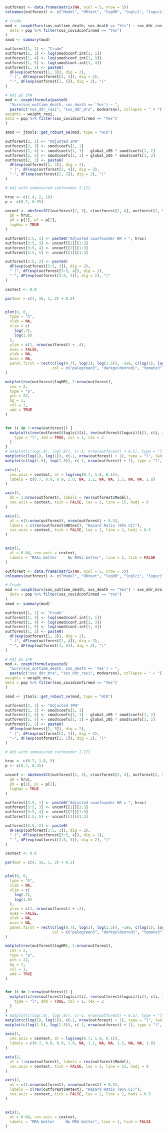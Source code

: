 ```r

outforest <- data.frame(matrix(NA, ncol = 5, nrow = 5))
colnames(outforest) <- c("Model", "HRtext", "logHR", "loglci", "loguci")

# Crude
mod <- coxph(Surv(sos_outtime_death, sos_death == "Yes") ~ sos_ddr_rasi,
  data = pop %>% filter(sos_covidconfirmed == "Yes")
)
smod <- summary(mod)

outforest[1, 1] <- "Crude"
outforest[1, 3] <- log(smod$conf.int[1, 1])
outforest[1, 4] <- log(smod$conf.int[1, 3])
outforest[1, 5] <- log(smod$conf.int[1, 4])
outforest[1, 2] <- paste0(
  dF(exp(outforest[1, 3]), dig = 2),
  " (", dF(exp(outforest[1, 4]), dig = 2),
  "-", dF(exp(outforest[1, 5]), dig = 2), ")"
)

# Adj pS IPW
mod <- coxph(formula(paste0(
  "Surv(sos_outtime_death, sos_death == 'Yes') ~ ",
  paste(c("sos_ddr_rasi", "sos_ddr_mra", modvarsns), collapse = " + "))),
weights = weight_rasi,
data = pop %>% filter(sos_covidconfirmed == "Yes")
)

smod <- jtools::get_robust_se(mod, type = "HC0")

outforest[2, 1] <- "Adjusted IPW"
outforest[2, 3] <- smod$coefs[1, 1]
outforest[2, 4] <- smod$coefs[1, 1] - global_z05 * smod$coefs[1, 2]
outforest[2, 5] <- smod$coefs[1, 1] + global_z05 * smod$coefs[1, 2]
outforest[2, 2] <- paste0(
  dF(exp(outforest[2, 3]), dig = 2),
  " (", dF(exp(outforest[2, 4]), dig = 2),
  "-", dF(exp(outforest[2, 5]), dig = 2), ")"
)

# Adj with unmeasured confounder I-III

hruc <- c(1.4, 2, 10)
p <- c(0.7, 0.35)

unconf <- obsSensSCC(outforest[2, 3], c(outforest[2, 4], outforest[2, 5]),
  g0 = hruc,
  p0 = p[1], p1 = p[2],
  logHaz = TRUE
)

outforest[3:5, 1] <- paste0("Adjusted counfounder HR = ", hruc)
outforest[3:5, 3] <- unconf[[1]][1:3]
outforest[3:5, 4] <- unconf[[2]][1:3]
outforest[3:5, 5] <- unconf[[3]][1:3]

outforest[3:5, 2] <- paste0(
  dF(exp(outforest[3:5, 3]), dig = 2),
  " (", dF(exp(outforest[3:5, 4]), dig = 2),
  "-", dF(exp(outforest[3:5, 5]), dig = 2), ")"
)

cextext <- 0.8

par(mar = c(4, 16, 1, 2) + 0.2)


plot(0, 0,
  type = "h",
  xlab = NA,
  xlim = c(
    log(.7),
    log(1.8)
  ),
  ylim = c(1, nrow(outforest) + .4),
  axes = FALSE,
  ylab = NA,
  main = NA,
  panel.first = rect(c(log(0.7), log(1), log(1.5)), -1e6, c(log(1), log(1.5), log(1.8)), 1e6, 
                     col = c("palegreen3", "darkgoldenrod1", "tomato3"), border = NA)
)

matplot(rev(outforest$logHR), 1:nrow(outforest),
  cex = 2,
  type = "p",
  pch = 22,
  bg = 1,
  col = 1,
  add = TRUE
)


for (i in 1:nrow(outforest)) {
  matplot(c(rev(outforest$loglci)[i], rev(outforest$loguci)[i]), c(i, i),
    type = "l", add = TRUE, col = 1, cex = 2
  )
}
# matplot(c(log(.8), log(.8)), c(-1, nrow(outforest) + 0.5), type = "l", lwd = 2, lty = 1, add = TRUE, col = "green") # neutral
matplot(c(log(1), log(1)), c(-1, nrow(outforest) + 1), type = "l", lwd = 1, lty = 1, add = TRUE, col = 1) # harmful
matplot(c(log(1.5), log(1.5)), c(-1, nrow(outforest) + 1), type = "l", lwd = 1, lty = 1, add = TRUE, col = 1) # very harmful

axis(1,
  cex.axis = cextext, at = log(seq(0.7, 1.8, 0.1)),
  labels = c(0.7, 0.8, 0.9, 1.0, NA, 1.2, NA, NA, 1.5, NA, NA, 1.8)
)

axis(2,
  at = 1:nrow(outforest), labels = rev(outforest$Model),
  cex.axis = cextext, tick = FALSE, las = 2, line = 15, hadj = 0
)

axis(2,
  at = c(1:nrow(outforest), nrow(outforest) + 0.5),
  labels = c(rev(outforest$HRtext), "Hazard Ratio (95% CI)"),
  cex.axis = cextext, tick = FALSE, las = 2, line = 2, hadj = 0.5
)


axis(1,
  at = 0.04, cex.axis = cextext,
  labels = "RASi better     No RASi better", line = 1, tick = FALSE
)
```

```r

outforest <- data.frame(matrix(NA, ncol = 5, nrow = 5))
colnames(outforest) <- c("Model", "HRtext", "logHR", "loglci", "loguci")

# Crude
mod <- coxph(Surv(sos_outtime_death, sos_death == "Yes") ~ sos_ddr_mra,
  data = pop %>% filter(sos_covidconfirmed == "Yes")
)
smod <- summary(mod)

outforest[1, 1] <- "Crude"
outforest[1, 3] <- log(smod$conf.int[1, 1])
outforest[1, 4] <- log(smod$conf.int[1, 3])
outforest[1, 5] <- log(smod$conf.int[1, 4])
outforest[1, 2] <- paste0(
  dF(exp(outforest[1, 3]), dig = 2),
  " (", dF(exp(outforest[1, 4]), dig = 2),
  "-", dF(exp(outforest[1, 5]), dig = 2), ")"
)

# Adj pS IPW
mod <- coxph(formula(paste0(
  "Surv(sos_outtime_death, sos_death == 'Yes') ~ ",
  paste(c("sos_ddr_mra", "sos_ddr_rasi", modvarsns), collapse = " + "))),
weights = weight_mra,
data = pop %>% filter(sos_covidconfirmed == "Yes")
)

smod <- jtools::get_robust_se(mod, type = "HC0")

outforest[2, 1] <- "Adjusted IPW"
outforest[2, 3] <- smod$coefs[1, 1]
outforest[2, 4] <- smod$coefs[1, 1] - global_z05 * smod$coefs[1, 2]
outforest[2, 5] <- smod$coefs[1, 1] + global_z05 * smod$coefs[1, 2]
outforest[2, 2] <- paste0(
  dF(exp(outforest[2, 3]), dig = 2),
  " (", dF(exp(outforest[2, 4]), dig = 2),
  "-", dF(exp(outforest[2, 5]), dig = 2), ")"
)

# Adj with unmeasured confounder I-III

hruc <- c(0.7, 1.8, 5)
p <- c(0.7, 0.35)

unconf <- obsSensSCC(outforest[2, 3], c(outforest[2, 4], outforest[2, 5]),
  g0 = hruc,
  p0 = p[1], p1 = p[2],
  logHaz = TRUE
)

outforest[3:5, 1] <- paste0("Adjusted counfounder HR = ", hruc)
outforest[3:5, 3] <- unconf[[1]][1:3]
outforest[3:5, 4] <- unconf[[2]][1:3]
outforest[3:5, 5] <- unconf[[3]][1:3]

outforest[3:5, 2] <- paste0(
  dF(exp(outforest[3:5, 3]), dig = 2),
  " (", dF(exp(outforest[3:5, 4]), dig = 2),
  "-", dF(exp(outforest[3:5, 5]), dig = 2), ")"
)

cextext <- 0.8

par(mar = c(4, 16, 1, 2) + 0.2)


plot(0, 0,
  type = "h",
  xlab = NA,
  xlim = c(
    log(.7),
    log(1.8)
  ),
  ylim = c(1, nrow(outforest) + .4),
  axes = FALSE,
  ylab = NA,
  main = NA,
  panel.first = rect(c(log(0.7), log(1), log(1.5)), -1e6, c(log(1), log(1.5), log(1.8)), 1e6, 
                     col = c("palegreen3", "darkgoldenrod1", "tomato3"), border = NA)
)

matplot(rev(outforest$logHR), 1:nrow(outforest),
  cex = 2,
  type = "p",
  pch = 22,
  bg = 1,
  col = 1,
  add = TRUE
)


for (i in 1:nrow(outforest)) {
  matplot(c(rev(outforest$loglci)[i], rev(outforest$loguci)[i]), c(i, i),
    type = "l", add = TRUE, col = 1, cex = 2
  )
}
# matplot(c(log(.8), log(.8)), c(-1, nrow(outforest) + 0.5), type = "l", lwd = 2, lty = 1, add = TRUE, col = "green") # neutral
matplot(c(log(1), log(1)), c(-1, nrow(outforest) + 1), type = "l", lwd = 1, lty = 1, add = TRUE, col = 1) # harmful
matplot(c(log(1.5), log(1.5)), c(-1, nrow(outforest) + 1), type = "l", lwd = 1, lty = 1, add = TRUE, col = 1) # very harmful

axis(1,
  cex.axis = cextext, at = log(seq(0.7, 1.8, 0.1)),
  labels = c(0.7, 0.8, 0.9, 1.0, NA, 1.2, NA, NA, 1.5, NA, NA, 1.8)
)

axis(2,
  at = 1:nrow(outforest), labels = rev(outforest$Model),
  cex.axis = cextext, tick = FALSE, las = 2, line = 15, hadj = 0
)

axis(2,
  at = c(1:nrow(outforest), nrow(outforest) + 0.5),
  labels = c(rev(outforest$HRtext), "Hazard Ratio (95% CI)"),
  cex.axis = cextext, tick = FALSE, las = 2, line = 2, hadj = 0.5
)


axis(1,
  at = 0.04, cex.axis = cextext,
  labels = "MRA better     No MRA better", line = 1, tick = FALSE
)
```